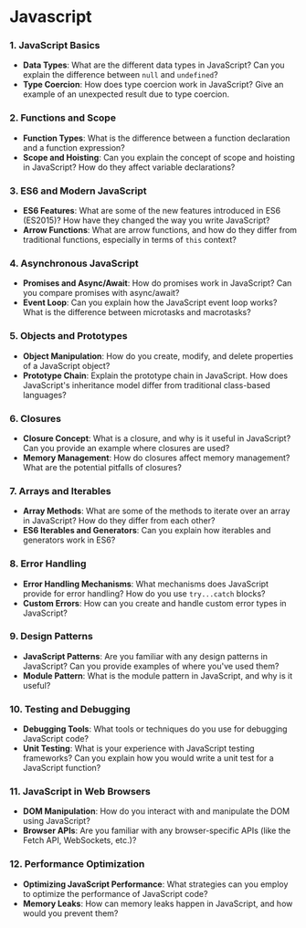 # Javascript

### 1. JavaScript Basics

- **Data Types**: What are the different data types in JavaScript? Can you explain the difference between `null` and `undefined`?
- **Type Coercion**: How does type coercion work in JavaScript? Give an example of an unexpected result due to type coercion.

### 2. Functions and Scope

- **Function Types**: What is the difference between a function declaration and a function expression?
- **Scope and Hoisting**: Can you explain the concept of scope and hoisting in JavaScript? How do they affect variable declarations?

### 3. ES6 and Modern JavaScript

- **ES6 Features**: What are some of the new features introduced in ES6 (ES2015)? How have they changed the way you write JavaScript?
- **Arrow Functions**: What are arrow functions, and how do they differ from traditional functions, especially in terms of `this` context?

### 4. Asynchronous JavaScript

- **Promises and Async/Await**: How do promises work in JavaScript? Can you compare promises with async/await?
- **Event Loop**: Can you explain how the JavaScript event loop works? What is the difference between microtasks and macrotasks?

### 5. Objects and Prototypes

- **Object Manipulation**: How do you create, modify, and delete properties of a JavaScript object?
- **Prototype Chain**: Explain the prototype chain in JavaScript. How does JavaScript's inheritance model differ from traditional class-based languages?

### 6. Closures

- **Closure Concept**: What is a closure, and why is it useful in JavaScript? Can you provide an example where closures are used?
- **Memory Management**: How do closures affect memory management? What are the potential pitfalls of closures?

### 7. Arrays and Iterables

- **Array Methods**: What are some of the methods to iterate over an array in JavaScript? How do they differ from each other?
- **ES6 Iterables and Generators**: Can you explain how iterables and generators work in ES6?

### 8. Error Handling

- **Error Handling Mechanisms**: What mechanisms does JavaScript provide for error handling? How do you use `try...catch` blocks?
- **Custom Errors**: How can you create and handle custom error types in JavaScript?

### 9. Design Patterns

- **JavaScript Patterns**: Are you familiar with any design patterns in JavaScript? Can you provide examples of where you've used them?
- **Module Pattern**: What is the module pattern in JavaScript, and why is it useful?

### 10. Testing and Debugging

- **Debugging Tools**: What tools or techniques do you use for debugging JavaScript code?
- **Unit Testing**: What is your experience with JavaScript testing frameworks? Can you explain how you would write a unit test for a JavaScript function?

### 11. JavaScript in Web Browsers

- **DOM Manipulation**: How do you interact with and manipulate the DOM using JavaScript?
- **Browser APIs**: Are you familiar with any browser-specific APIs (like the Fetch API, WebSockets, etc.)?

### 12. Performance Optimization

- **Optimizing JavaScript Performance**: What strategies can you employ to optimize the performance of JavaScript code?
- **Memory Leaks**: How can memory leaks happen in JavaScript, and how would you prevent them?
